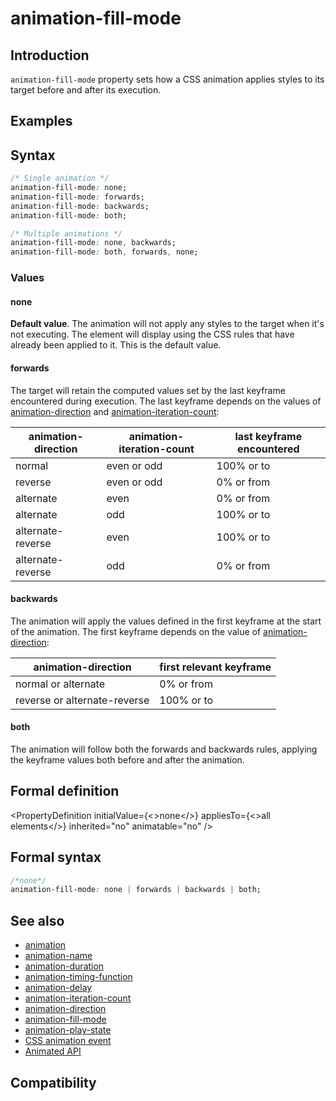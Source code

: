 
# animation-fill-mode

## Introduction

`animation-fill-mode` property sets how a CSS animation applies styles to its target before and after its execution.

## Examples

<Go
  example="css-api"
  img="/assets/doc/css/animation-fill-mode.gif"
  defaultEntryFile="dist/animation-fill-mode.lynx.bundle"
  defaultFile="src/animation-fill-mode/App.tsx"
  entry="src/animation-fill-mode"
/>

## Syntax

```css
/* Single animation */
animation-fill-mode: none;
animation-fill-mode: forwards;
animation-fill-mode: backwards;
animation-fill-mode: both;

/* Multiple animations */
animation-fill-mode: none, backwards;
animation-fill-mode: both, forwards, none;
```

### Values

#### none

**Default value**. The animation will not apply any styles to the target when it's not executing. The element will display using the CSS rules that have already been applied to it. This is the default value.

#### forwards

The target will retain the computed values set by the last keyframe encountered during execution. The last keyframe depends on the values of [animation-direction](./animation-direction.mdx) and [animation-iteration-count](./animation-iteration-count.mdx):

| animation-direction | animation-iteration-count | last keyframe encountered |
| ------------------- | ------------------------- | ------------------------- |
| normal              | even or odd               | 100% or to                |
| reverse             | even or odd               | 0% or from                |
| alternate           | even                      | 0% or from                |
| alternate           | odd                       | 100% or to                |
| alternate-reverse   | even                      | 100% or to                |
| alternate-reverse   | odd                       | 0% or from                |

#### backwards

The animation will apply the values defined in the first keyframe at the start of the animation. The first keyframe depends on the value of [animation-direction](./animation-direction.mdx):

| animation-direction          | first relevant keyframe |
| ---------------------------- | ----------------------- |
| normal or alternate          | 0% or from              |
| reverse or alternate-reverse | 100% or to              |

#### both

The animation will follow both the forwards and backwards rules, applying the keyframe values both before and after the animation.

## Formal definition


<PropertyDefinition
  initialValue={<>none</>}
  appliesTo={<>all elements</>}
  inherited="no"
  animatable="no"
/>

## Formal syntax

```css
/*none*/
animation-fill-mode: none | forwards | backwards | both;
```

## See also

- [animation](./animation.mdx)
- [animation-name](./animation-name.mdx)
- [animation-duration](./animation-duration.mdx)
- [animation-timing-function](./animation-timing-function.mdx)
- [animation-delay](./animation-delay.mdx)
- [animation-iteration-count](./animation-iteration-count.mdx)
- [animation-direction](./animation-direction.mdx)
- [animation-fill-mode](./animation-fill-mode.mdx)
- [animation-play-state](./animation-play-state.mdx)
- [CSS animation event](../../lynx-api/event/animation-event.mdx)
- [Animated API](../../lynx-api/lynx/lynx-animate-api.mdx)

## Compatibility


<LegacyCompatTable metadata="css/properties/animation-fill-mode" />
